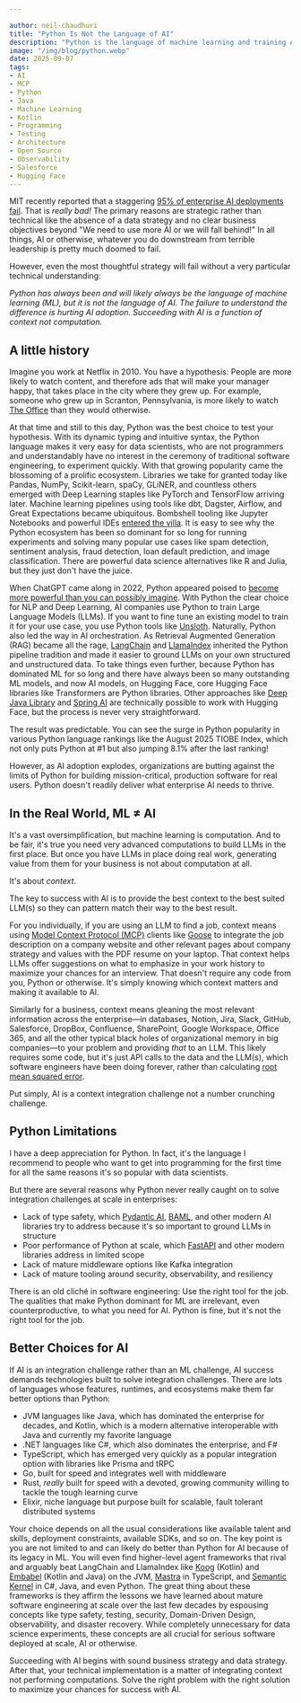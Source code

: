 ```yaml
---

author: neil-chaudhuri
title: "Python Is Not the Language of AI"
description: "Python is the language of machine learning and training AI models, but there are several reasons why Python is not the language of AI."
image: "/img/blog/python.webp"
date: 2025-09-07
tags:
- AI
- MCP
- Python
- Java
- Machine Learning
- Kotlin
- Programming
- Testing
- Architecture
- Open Source
- Observability
- Salesforce
- Hugging Face
---
```


MIT recently reported that a staggering [95% of enterprise AI deployments fail](https://www.forbes.com/sites/jaimecatmull/2025/08/22/mit-says-95-of-enterprise-ai-failsheres-what-the-5-are-doing-right/).
That is *really bad!* The primary reasons are strategic rather than technical like the absence of a data strategy and no clear business objectives
beyond "We need to use more AI or we will fall behind!" In all things, AI or otherwise, whatever you do downstream from terrible leadership is pretty much doomed to fail.

However, even the most thoughtful strategy will fail without a very particular technical understanding:

*Python has always been and will likely always be the language of machine learning (ML), but it is not the language of AI. The failure to understand the difference is hurting AI adoption. Succeeding with AI is a function of context not computation.* 

## A little history

Imagine you work at Netflix in 2010. You have a hypothesis: People are more likely to watch content, and therefore ads that will make your manager happy, that takes place in the city where
they grew up. For example, someone who grew up in Scranton, Pennsylvania, is more likely to watch [The Office](https://www.imdb.com/title/tt0386676/) than they would otherwise.

At that time and still to this day, Python was the best choice to test your hypothesis. With its dynamic typing and intuitive syntax, the 
Python language makes it very easy for data scientists, who are not programmers and understandably have no interest in the ceremony of traditional software engineering, to experiment quickly. With that 
growing popularity came the blossoming of a prolific ecosystem. Libraries we take for granted today like Pandas, NumPy, Scikit-learn, spaCy, GLiNER, and countless others emerged with Deep Learning
staples like PyTorch and TensorFlow arriving later. Machine learning pipelines using tools like dbt, Dagster, Airflow, and Great Expectations became ubiquitous. 
Bombshell tooling like Jupyter Notebooks and powerful IDEs [entered the villa](https://www.youtube.com/watch?v=Ihum2Yk3Zyk). It is easy to see why the Python ecosystem 
has been so dominant for so long for running experiments and solving many popular use cases like spam detection, sentiment analysis, fraud detection, loan default prediction,
and image classification. There are powerful data science alternatives like R and Julia, but they just don't have the juice.

When ChatGPT came along in 2022, Python appeared poised to [become more powerful than you can possibly imagine](https://www.youtube.com/watch?v=iVBX7l2zgRw). With Python the clear choice for NLP
and Deep Learning, AI companies use Python to train Large Language Models (LLMs). If you want to fine tune an existing model to train it for your use case, you use 
Python tools like [Unsloth](https://unsloth.ai/). Naturally, Python also led the way in AI orchestration. As Retrieval Augmented Generation (RAG) became all the rage, [LangChain](https://www.langchain.com/) and 
[LlamaIndex](https://www.llamaindex.ai/) inherited the Python pipeline tradition and made it easier to ground LLMs on your own structured and unstructured data. To take things even further, because Python has dominated ML
for so long and there have always been so many outstanding ML models, and now AI models, on Hugging Face, core Hugging Face libraries like Transformers are Python libraries.
Other approaches like [Deep Java Library](https://docs.djl.ai/master/docs/demos/huggingface/hybrid/index.html) and
[Spring AI](https://docs.spring.io/spring-ai/reference/api/chat/huggingface.html) are
technically possible to work with Hugging Face, but the process is never very straightforward.

The result was predictable. You can see the surge in Python
popularity in various Python language rankings like the August 2025 TIOBE Index, which not only puts Python at #1 but also jumping 8.1% after the last ranking!

<PostImage alt="August 2025 TIOBE Index showing Python #1 and with a huge 8.1% jump from the previous ranking" src="/img/blog/tiobe-python.webp" />

However, as AI adoption explodes, organizations are butting against the limits of Python for building mission-critical, production software for real users. Python doesn't 
readily deliver what enterprise AI needs to thrive.

## In the Real World, ML ≠ AI

It's a vast oversimplification, but machine learning is computation. And to be fair, it's true you need very advanced computations to build LLMs in the first place. 
But once you have LLMs in place doing real work, generating value from them for your business is not about computation at all.

It's about *context*.

The key to success with AI is to provide the best context to the best suited LLM(s) so they can pattern match their way to the best result.

For you individually, if you are using an LLM to find a job, context means using [Model Context Protocol (MCP)](https://modelcontextprotocol.io/docs/getting-started/intro) clients like [Goose](https://block.github.io/goose/) to integrate
the job description on a company website and other relevant pages about company strategy and values with the PDF resume on your laptop. That context helps LLMs offer suggestions
on what to emphasize in your work history to
maximize your chances for an interview. That doesn't require any code from you, Python or otherwise. It's simply knowing which context matters and making it available to AI.

Similarly for a business, context means
gleaning the most relevant information across the enterprise—in databases, Notion, Jira, Slack, GitHub, Salesforce, DropBox, Confluence, SharePoint, Google Workspace, Office 365, and all the other typical black holes of
organizational memory in big companies—to your problem and providing *that* to an LLM. This likely requires some code, but it's just API calls to the data and the LLM(s),
which software engineers have been doing forever, rather than calculating [root mean squared error](https://statisticsbyjim.com/regression/root-mean-square-error-rmse/).

Put simply, AI is a context integration challenge not a number crunching challenge.

## Python Limitations

I have a deep appreciation for Python. In fact, it's the language I recommend to people who want to get into programming
for the first time for all the same reasons it's so popular with data scientists.

But there are several reasons why Python never really caught on to solve integration challenges at scale in enterprises:
- Lack of type safety, which [Pydantic AI](https://ai.pydantic.dev/), [BAML](https://boundaryml.com/), and other modern AI libraries try to address because it's so important to ground LLMs in structure
- Poor performance of Python at scale, which [FastAPI](https://fastapi.tiangolo.com/) and other modern libraries address in limited scope
- Lack of mature middleware options like Kafka integration
- Lack of mature tooling around security, observability, and resiliency 

There is an old cliché in software engineering: Use the right tool for the job. The qualities that make Python dominant for ML are irrelevant, even counterproductive, to what you need for AI.
Python is fine, but it's not the right tool for the job.

## Better Choices for AI

If AI is an integration challenge rather than an ML challenge, AI success demands technologies built to solve integration challenges. There are lots of languages whose features, runtimes, and ecosystems
make them far better options than Python:
- JVM languages like Java, which has dominated the enterprise for decades, and Kotlin, which is a modern alternative interoperable with Java and currently my favorite language
- .NET languages like C#, which also dominates the enterprise, and F#
- TypeScript, which has emerged very quickly as a popular integration option with libraries like Prisma and tRPC
- Go, built for speed and integrates well with middleware
- Rust, *really* built for speed with a devoted, growing community willing to tackle the tough learning curve
- Elixir, niche language but purpose built for scalable, fault tolerant distributed systems

Your choice depends on all the usual considerations like available talent and skills, deployment constraints, available SDKs, and so on. The key point is you are not
limited to and can likely do better than Python for AI because of its legacy in ML. You will even find higher-level agent frameworks that rival and arguably beat LangChain and LlamaIndex like [Koog](https://docs.koog.ai/) (Kotlin) and
[Embabel](https://docs.embabel.com/embabel-agent/guide/0.1.2-SNAPSHOT/) (Kotlin and Java) on the JVM, [Mastra](https://mastra.ai/) in TypeScript,
and [Semantic Kernel](https://learn.microsoft.com/en-us/semantic-kernel/overview/) in C#, Java, and even Python. The great thing about these
frameworks is they affirm the lessons we have learned about mature software engineering at scale over the last few decades by espousing concepts like
type safety, testing, security, Domain-Driven Design, observability, and disaster recovery. While completely unnecessary for data science experiments,
these concepts are all crucial for serious software deployed at scale, AI or otherwise.

Succeeding with AI begins with sound business strategy and data strategy. After that, your technical implementation is a matter of integrating context not performing 
computations. Solve the right problem with the right solution to maximize your chances for success with AI.







